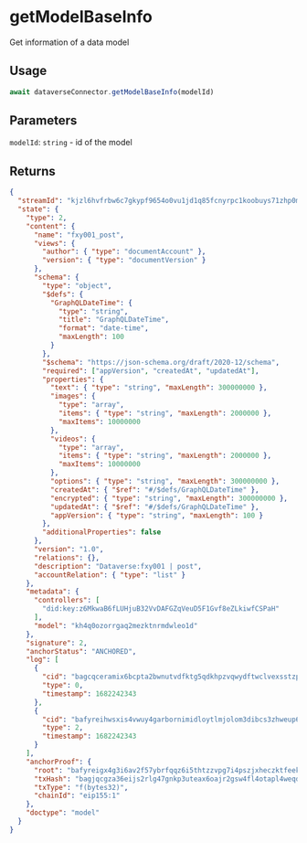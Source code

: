 # getModelBaseInfo

Get information of a data model

## Usage
```js
await dataverseConnector.getModelBaseInfo(modelId)
```

## Parameters
`modelId`: `string` - id of the model

## Returns
```json
{
  "streamId": "kjzl6hvfrbw6c7gkypf9654o0vu1jd1q85fcnyrpc1koobuys71zhp0m7kbmrvs",
  "state": {
    "type": 2,
    "content": {
      "name": "fxy001_post",
      "views": {
        "author": { "type": "documentAccount" },
        "version": { "type": "documentVersion" }
      },
      "schema": {
        "type": "object",
        "$defs": {
          "GraphQLDateTime": {
            "type": "string",
            "title": "GraphQLDateTime",
            "format": "date-time",
            "maxLength": 100
          }
        },
        "$schema": "https://json-schema.org/draft/2020-12/schema",
        "required": ["appVersion", "createdAt", "updatedAt"],
        "properties": {
          "text": { "type": "string", "maxLength": 300000000 },
          "images": {
            "type": "array",
            "items": { "type": "string", "maxLength": 2000000 },
            "maxItems": 10000000
          },
          "videos": {
            "type": "array",
            "items": { "type": "string", "maxLength": 2000000 },
            "maxItems": 10000000
          },
          "options": { "type": "string", "maxLength": 300000000 },
          "createdAt": { "$ref": "#/$defs/GraphQLDateTime" },
          "encrypted": { "type": "string", "maxLength": 300000000 },
          "updatedAt": { "$ref": "#/$defs/GraphQLDateTime" },
          "appVersion": { "type": "string", "maxLength": 100 }
        },
        "additionalProperties": false
      },
      "version": "1.0",
      "relations": {},
      "description": "Dataverse:fxy001 | post",
      "accountRelation": { "type": "list" }
    },
    "metadata": {
      "controllers": [
        "did:key:z6MkwaB6fLUHjuB32VvDAFGZqVeuD5F1Gvf8eZLkiwfCSPaH"
      ],
      "model": "kh4q0ozorrgaq2mezktnrmdwleo1d"
    },
    "signature": 2,
    "anchorStatus": "ANCHORED",
    "log": [
      {
        "cid": "bagcqceramix6bcpta2bwnutvdfktg5qdkhpzvqwydftwclvexsstzpxf4gua",
        "type": 0,
        "timestamp": 1682242343
      },
      {
        "cid": "bafyreihwsxis4vwuy4garbornimidloytlmjolom3dibcs3zhweup6dhou",
        "type": 2,
        "timestamp": 1682242343
      }
    ],
    "anchorProof": {
      "root": "bafyreigx4g3i6av2f57ybrfqqz6i5thtzzvpg7i4pszjxheczktfeekhda",
      "txHash": "bagjqcgza36eijs2rlg47gnkp3uteax6oajr2gsw4fl4otapl4weqda2i7gvq",
      "txType": "f(bytes32)",
      "chainId": "eip155:1"
    },
    "doctype": "model"
  }
}
```

